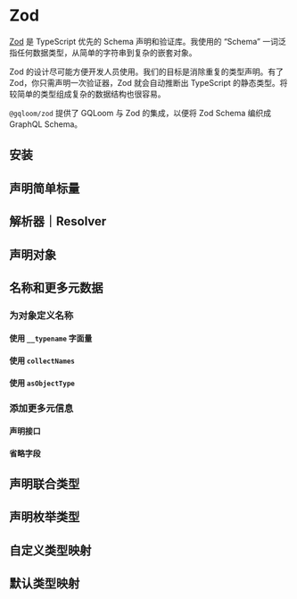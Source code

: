 
# Zod

[Zod](https://zod.dev/) 是 TypeScript 优先的 Schema 声明和验证库。我使用的 “Schema” 一词泛指任何数据类型，从简单的字符串到复杂的嵌套对象。

Zod 的设计尽可能方便开发人员使用。我们的目标是消除重复的类型声明。有了 Zod，你只需声明一次验证器，Zod 就会自动推断出 TypeScript 的静态类型。将较简单的类型组成复杂的数据结构也很容易。

`@gqloom/zod` 提供了 GQLoom 与 Zod 的集成，以便将 Zod Schema 编织成 GraphQL Schema。

## 安装

<PackageManagerTabs command="install @gqloom/core zod @gqloom/zod" />

## 声明简单标量

## 解析器｜Resolver

## 声明对象

## 名称和更多元数据

### 为对象定义名称

#### 使用 `__typename` 字面量

#### 使用 `collectNames`

#### 使用 `asObjectType`

### 添加更多元信息

#### 声明接口

#### 省略字段

## 声明联合类型

## 声明枚举类型

## 自定义类型映射

## 默认类型映射
